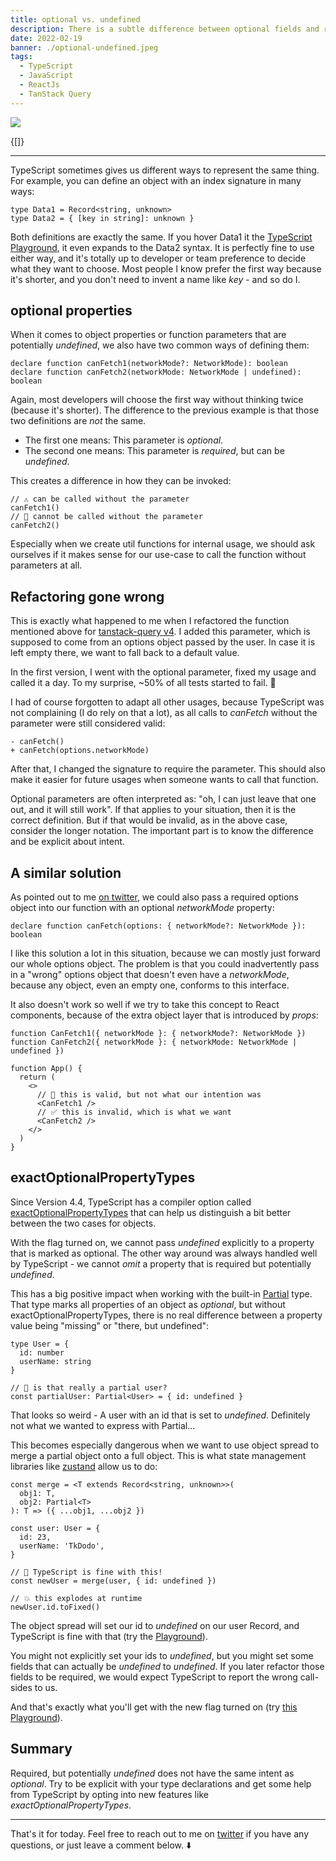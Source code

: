 ```yaml
---
title: optional vs. undefined
description: There is a subtle difference between optional fields and required, but potentially undefined ones.
date: 2022-02-19
banner: ./optional-undefined.jpeg
tags:
  - TypeScript
  - JavaScript
  - ReactJs
  - TanStack Query
---
```



<img src="./optional-undefined.jpeg" />

<Attribution name="Evan Dennis" url="https://unsplash.com/@evan__bray" />

<Translations>{[]}</Translations>

---

TypeScript sometimes gives us different ways to represent the same thing. For example, you can define an object with an index signature in many ways:

```ts:title=object-definition
type Data1 = Record<string, unknown>
type Data2 = { [key in string]: unknown }
```

Both definitions are exactly the same. If you hover Data1 it the [TypeScript Playground](https://www.typescriptlang.org/play?#code/C4TwDgpgBAIghsOBGKBeKAlCBjA9gJwBMAeAZ2HwEsA7AcwBooBXaga2twHdqA+AKFCRYCOACY0UAN5QA2qwggoNKOSp0AugC5mbDtygBfIA), it even expands to the Data2 syntax. It is perfectly fine to use either way, and it's totally up to developer or team preference to decide what they want to choose. Most people I know prefer the first way because it's shorter, and you don't need to invent a name like _key_ - and so do I.

## optional properties

When it comes to object properties or function parameters that are potentially _undefined_, we also have two common ways of defining them:

```ts:title=optional-properties
declare function canFetch1(networkMode?: NetworkMode): boolean
declare function canFetch2(networkMode: NetworkMode | undefined): boolean
```

Again, most developers will choose the first way without thinking twice (because it's shorter). The difference to the previous example is that those two definitions are _not_ the same.

- The first one means: This parameter is _optional_.
- The second one means: This parameter is _required_, but can be _undefined_.

This creates a difference in how they can be invoked:

```ts:title=different-invocations
// ⚠️️️ can be called without the parameter
canFetch1()
// 🧐 cannot be called without the parameter
canFetch2()
```

Especially when we create util functions for internal usage, we should ask ourselves if it makes sense for our use-case to call the function without parameters at all.

## Refactoring gone wrong

This is exactly what happened to me when I refactored the function mentioned above for [tanstack-query v4](https://github.com/tannerlinsley/tanstack-query/blob/1247d7beab39ea4cae1ecb2d59c6f6b49ccd9fec/src/core/retryer.ts#L47-L51). I added this parameter, which is supposed to come from an options object passed by the user. In case it is left empty there, we want to fall back to a default value.

In the first version, I went with the optional parameter, fixed my usage and called it a day. To my surprise, ~50% of all tests started to fail. 🚨

I had of course forgotten to adapt all other usages, because TypeScript was not complaining (I do rely on that a lot), as all calls to _canFetch_ without the parameter were still considered valid:

```diff:title=the-fix
- canFetch()
+ canFetch(options.networkMode)
```

After that, I changed the signature to require the parameter. This should also make it easier for future usages when someone wants to call that function.

Optional parameters are often interpreted as: "oh, I can just leave that one out, and it will still work". If that applies to your situation, then it is the correct definition. But if that would be invalid, as in the above case, consider the longer notation. The important part is to know the difference and be explicit about intent.

## A similar solution

As pointed out to me [on twitter](https://twitter.com/Elkingtonne/status/1476916901121036289), we could also pass a required options object into our function with an optional _networkMode_ property:

```ts:title=the-object-solution
declare function canFetch(options: { networkMode?: NetworkMode }): boolean
```

I like this solution a lot in this situation, because we can mostly just forward our whole options object. The problem is that you could inadvertently pass in a "wrong" options object that doesn't even have a _networkMode_, because any object, even an empty one, conforms to this interface.

It also doesn't work so well if we try to take this concept to React components, because of the extra object layer that is introduced by _props_:

```tsx:title=react-props
function CanFetch1({ networkMode }: { networkMode?: NetworkMode })
function CanFetch2({ networkMode }: { networkMode: NetworkMode | undefined })

function App() {
  return (
    <>
      // 🚨 this is valid, but not what our intention was
      <CanFetch1 />
      // ✅ this is invalid, which is what we want
      <CanFetch2 />
    </>
  )
}
```

## exactOptionalPropertyTypes

Since Version 4.4, TypeScript has a compiler option called [exactOptionalPropertyTypes](https://www.typescriptlang.org/tsconfig/#exactOptionalPropertyTypes) that can help us distinguish a bit better between the two cases for objects.

With the flag turned on, we cannot pass _undefined_ explicitly to a property that is marked as optional. The other way around was always handled well by TypeScript - we cannot _omit_ a property that is required but potentially _undefined_.

This has a big positive impact when working with the built-in [Partial](https://www.typescriptlang.org/docs/handbook/utility-types.html#partialtype) type. That type marks all properties of an object as _optional_, but without exactOptionalPropertyTypes, there is no real difference between a property value being "missing" or "there, but undefined":

```ts:title=dangerous-partial
type User = {
  id: number
  userName: string
}

// 🚨 is that really a partial user?
const partialUser: Partial<User> = { id: undefined }
```

That looks so weird - A user with an id that is set to _undefined_. Definitely not what we wanted to express with Partial...

This becomes especially dangerous when we want to use object spread to merge a partial object onto a full object. This is what state management libraries like [zustand](https://zustand.surge.sh/) allow us to do:

```ts:title=merge-partial
const merge = <T extends Record<string, unknown>>(
  obj1: T,
  obj2: Partial<T>
): T => ({ ...obj1, ...obj2 })

const user: User = {
  id: 23,
  userName: 'TkDodo',
}

// 🚨 TypeScript is fine with this!
const newUser = merge(user, { id: undefined })

// 💥 this explodes at runtime
newUser.id.toFixed()
```

The object spread will set our id to _undefined_ on our user Record, and TypeScript is fine with that (try the [Playground](https://www.typescriptlang.org/play?exactOptionalPropertyTypes=false#code/C4TwDgpgBAqgzhATlAvFA3gKClAlgEwC4oA7AVwFsAjJbKMhRAOQEMKJi5hFcSBzTAF9MmAMYB7ElyjtEfaGgA8AFSgQAHsAgl8cKACUIExPkVce-ADT0SAaxLiA7iQB8LgBR1xVAFYBGYmVLL18AJmIABRZEYFwWABsVF0wASkDUFyh3dCgAOnzvf2t83MLQqEEUkQkpYHpGYngkVAw6AmJQgGZgnAYkVnZiAHJlWwARcXxxIeDhTAB6eahAXg3ACr2oZXAIAGVRHjA63D0AM15oR1xgAAsoa6OAQjFJaRIIRybkNFl5dz7Eaxy7Rs+Agp1e+AqVQWS2WgFKd25XI5qdRgeKTCB6Fh1RBkEixdiYV7vRi5Ai5YDiABiuHUEHw7hSQA)).

You might not explicitly set your ids to _undefined_, but you might set some fields that can actually be _undefined_ to _undefined_. If you later refactor those fields to be required, we would expect TypeScript to report the wrong call-sides to us.

And that's exactly what you'll get with the new flag turned on (try [this Playground](https://www.typescriptlang.org/play?exactOptionalPropertyTypes=true#code/C4TwDgpgBAqgzhATlAvFA3gKClAlgEwC4oA7AVwFsAjJbKMhRAOQEMKJi5hFcSBzTAF9MmAMYB7ElyjtEfaGgA8AFSgQAHsAgl8cKACUIExPkVce-ADT0SAaxLiA7iQB8LgBR1xVAFYBGYmVLL18AJmIABRZEYFwWABsVF0wASkDUFyh3dCgAOnzvf2t83MLQqEEUkQkpYHpGYngkVAw6AmJQgGZgnAYkVnZiAHJlWwARcXxxIeDhTAB6eahAUHIoZXAIAGVRHjA6pERxRD0HRzFJaRIIRybkNFl5dz7Eaxz2m3wIADNeCHwKlJAA)).

## Summary

Required, but potentially _undefined_ does not have the same intent as _optional_. Try to be explicit with your type declarations and get some help from TypeScript by opting into new features like _exactOptionalPropertyTypes_.

---

That's it for today. Feel free to reach out to me on [twitter](https://twitter.com/tkdodo)
if you have any questions, or just leave a comment below. ⬇️

<Comments />
